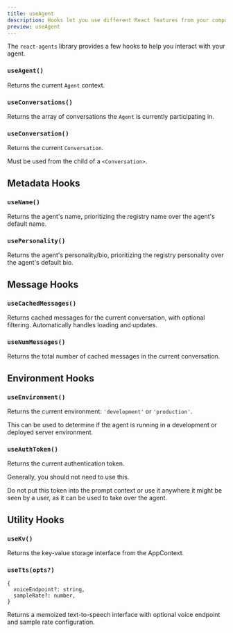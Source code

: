 ```yaml
---
title: useAgent
description: Hooks let you use different React features from your components. You can either use the built-in Hooks or combine them to build your own. This page lists all built-in Hooks in usdk.
preview: useAgent
---
```


The `react-agents` library provides a few hooks to help you interact with your agent.

### `useAgent()`
Returns the current `Agent` context.

### `useConversations()`
Returns the array of conversations the `Agent` is currently participating in.

### `useConversation()`
Returns the current `Conversation`.

Must be used from the child of a `<Conversation>`.

## Metadata Hooks

### `useName()`
Returns the agent's name, prioritizing the registry name over the agent's default name.

### `usePersonality()`
Returns the agent's personality/bio, prioritizing the registry personality over the agent's default bio.

## Message Hooks

### `useCachedMessages()`
Returns cached messages for the current conversation, with optional filtering. Automatically handles loading and updates.

### `useNumMessages()`
Returns the total number of cached messages in the current conversation.

## Environment Hooks

### `useEnvironment()`
Returns the current environment: `'development'` or `'production'`.

This can be used to determine if the agent is running in a development or deployed server environment.

### `useAuthToken()`
Returns the current authentication token.

Generally, you should not need to use this.

<Callout type="warn"> Do not put this token into the prompt context or use it anywhere it might be seen by a user, as it can be used to take over the agent.</Callout>

## Utility Hooks

### `useKv()`
Returns the key-value storage interface from the AppContext.

### `useTts(opts?)`
```
{
  voiceEndpoint?: string,
  sampleRate?: number,
}
```
Returns a memoized text-to-speech interface with optional voice endpoint and sample rate configuration.